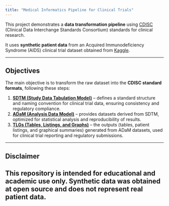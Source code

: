 ```yaml
---
title: "Medical Informatics Pipeline for Clinical Trials"
---
```


This project demonstrates a **data transformation pipeline** using [CDISC](https://www.cdisc.org/standards) (Clinical Data Interchange Standards Consortium) standards for clinical research.  

It uses **synthetic patient data** from an Acquired Immunodeficiency Syndrome (AIDS) clinical trial dataset obtained from [Kaggle](https://www.kaggle.com/datasets/tanshihjen/aids-clinical-trials).

---

## Objectives

The main objective is to transform the raw dataset into the **CDISC standard formats**, following these steps:

1. **[SDTM (Study Data Tabulation Model)](https://www.cdisc.org/standards/foundational/sdtm)** – defines a standard structure and naming convention for clinical trial data, ensuring consistency and regulatory compliance.  
2. **[ADaM (Analysis Data Model)](https://www.cdisc.org/standards/foundational/adam)** – provides datasets derived from SDTM, optimized for statistical analysis and reproducibility of results.  
3. **[TLGs (Tables, Listings, and Graphs)](https://www.cdisc.org/standards/foundational/analysis-results-standard)** – the outputs (tables, patient listings, and graphical summaries) generated from ADaM datasets, used for clinical trial reporting and regulatory submissions.  

---

## Disclaimer

This repository is intended for educational and academic use only. Synthetic data was obtained at open source and does not represent real patient data.
---
